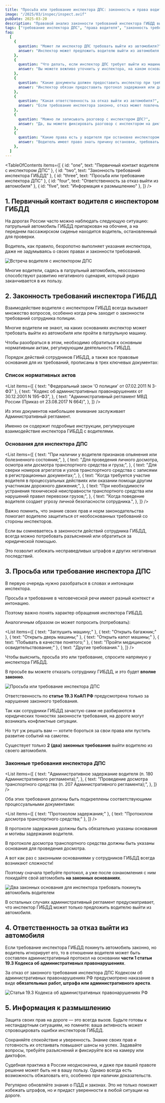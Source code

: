 ```yaml
---
title: "Просьба или требование инспектора ДПС: законность и права водителя"
image: "/2025/03/inspec/inspect.avif"
pubDate: 2025-03-20
description: "Правовой анализ законности требований инспектора ГИБДД выйти из автомобиля при остановке. Разберем, когда требование законно, а когда можно отказать."
tags: ["требование инспектора ДПС", "права водителя", "законность требований"]
faq:
  [
    {
      question: "Может ли инспектор ДПС требовать выйти из автомобиля?",
      answer: "Инспектор может предложить водителю выйти из автомобиля только в определенных случаях, например, для проведения досмотра или при подозрении на опьянение. Требование должно быть обосновано и подкреплено протоколом.",
    },
    {
      question: "Что делать, если инспектор ДПС требует выйти из машины без оснований?",
      answer: "Вы можете вежливо уточнить у инспектора, на каком основании он требует выйти из автомобиля. Если основания не указаны в протоколе, вы вправе отказаться.",
    },
    {
      question: "Какие документы должен предоставить инспектор при требовании выйти из машины?",
      answer: "Инспектор обязан предоставить протокол задержания или досмотра транспортного средства, где указаны основания для его требований.",
    },
    {
      question: "Какая ответственность за отказ выйти из автомобиля?",
      answer: "Если требование инспектора законно, отказ может повлечь административную ответственность по статье 19.3 КоАП РФ: штраф, обязательные работы или арест до 15 суток.",
    },
    {
      question: "Можно ли записывать разговор с инспектором ДПС?",
      answer: "Да, вы можете фиксировать разговор с инспектором на диктофон или камеру. Это поможет защитить ваши права в случае спорной ситуации.",
    },
    {
      question: "Какие права есть у водителя при остановке инспектором ДПС?",
      answer: "Водитель имеет право знать причину остановки, требовать предъявления служебного удостоверения, а также фиксировать процесс остановки и общения с инспектором.",
    },
  ]
---
```



<TableOfContents
  items={[
    { id: "one", text: "Первичный контакт водителя с инспектором ДПС" },
    { id: "two", text: "Законность требований инспектора ГИБДД" },
    { id: "three", text: "Просьба или требование инспектора ДПС" },
    { id: "four", text: "Ответственность за отказ выйти из автомобиля" },
    { id: "five", text: "Информация к размышлению" },
  ]}
/>

<section class="article-section" id="one">

## 1. Первичный контакт водителя с инспектором ГИБДД

На дорогах России часто можно наблюдать следующую ситуацию: патрульный автомобиль ГИБДД припаркован на обочине, а на переднем пассажирском сиденье находится водитель, остановленный для проверки.

Водитель, как правило, безропотно выполняет указания инспектора, даже не задумываясь о своих правах и законности требований.

<Image
  src="/2025/03/inspec/vstr_insp.avif"
  alt="Встреча водителя с инспектором ДПС"
  counter={1}
/>

<Zametka text="Именно на этом этапе многие водители теряют контроль над ситуацией, не зная, как правильно реагировать." />

Многие водители, садясь в патрульный автомобиль, неосознанно способствуют развитию негативного сценария, который редко заканчивается в их пользу.

<Alert text="Психологическое давление со стороны инспектора начинается с, казалось бы, безобидного предложения: «Проходите, садитесь в машину»." />

</section>

<section class="article-section" id="two">

## 2. Законность требований инспектора ГИБДД

Взаимодействие водителя с инспектором ГИБДД всегда вызывает множество вопросов, особенно когда речь заходит о законности требований сотрудника полиции.

Многие водители не знают, на каких основаниях инспектор может требовать выйти из автомобиля или пройти в патрульную машину.

Чтобы разобраться в этом, необходимо обратиться к основным нормативным актам, регулирующим деятельность ГИБДД.

Порядок действий сотрудников ГИБДД, а также все правовые основания для их требований, прописаны в трех ключевых документах:

### Список нормативных актов

<List
  items={[
    { text: "Федеральный закон 'О полиции' от 07.02.2011 N 3-ФЗ" },
    {
      text: "Кодекс об административных правонарушениях от 30.12.2001 N 195-ФЗ",
    },
    {
      text: "Административный регламент МВД России (Приказ от 23.08.2017 N 664)",
    },
  ]}
/>

Из этих документов наибольшее внимание заслуживает Административный регламент.

Именно он содержит подробные инструкции, регулирующие взаимодействие инспектора ГИБДД с водителями.

<Zametka text="В соответствии с пунктом 93.1 Административного регламента, сотрудник вправе предложить водителю выйти из автомобиля в следующих случаях:" />

### Основания для инспектора ДПС

<List
  items={[
    {
      text: "При наличии у водителя признаков опьянения или болезненного состояния;",
    },
    {
      text: "Для проведения личного досмотра, осмотра или досмотра транспортного средства и груза;",
    },
    {
      text: "Для сверки номеров агрегатов и узлов транспортного средства с записями в регистрационных документах;",
    },
    {
      text: "Когда требуется участие водителя в процессуальных действиях или оказании помощи другим участникам дорожного движения;",
    },
    {
      text: "При необходимости устранения технической неисправности транспортного средства или нарушений правил перевозки грузов;",
    },
    {
      text: "Когда поведение водителя создает угрозу личной безопасности сотрудника.",
    },
  ]}
/>

<Zametka text="ВПРАВЕ ПРЕДЛОЖИТЬ - Это означает, что инспектор не имеет права принуждать водителя выйти из автомобиля без достаточных оснований. Водитель может отказаться от выполнения такого требования, если оно не подкреплено законными причинами." />

Важно помнить, что знание своих прав и норм законодательства помогает водителю защититься от необоснованных требований со стороны инспекторов.

Если вы сомневаетесь в законности действий сотрудника ГИБДД, всегда можно потребовать разъяснений или обратиться за юридической помощью.

Это позволит избежать несправедливых штрафов и других негативных последствий.

</section>

<section class="article-section" id="three">

## 3. Просьба или требование инспектора ДПС

В первую очередь нужно разобраться в словах и интонации инспектора.

Просьба и требование в человеческой речи имеют разный контекст и интонацию.

Поэтому важно понять характер обращения инспектора ГИБДД.

<Zametka text="Чаще всего в речи инспектора нет конкретики и не звучат слова «требую» или «прошу». Как правило, инспектор ГИБДД произносит дежурную фразу: «Выйдите, пожалуйста, из машины»." />

Аналогичным образом он может попросить (потребовать):

<List
  items={[
    { text: "Заглушить машину;" },
    { text: "Открыть багажник;" },
    { text: "Открыть дверь машины;" },
    { text: "Открыть капот машины;" },
    { text: "Побывать в качестве понятого;" },
    { text: "Пройти медицинское освидетельствование;" },
    { text: "Другие требования." },
  ]}
/>

Чтобы выяснить, просьба это или требование, спросите напрямую у инспектора ГИБДД.

В просьбе вы можете отказать сотруднику ГИБДД, и это будет **вполне законно**.

<Alert text="В требовании даже нужно отказывать, если оно не основано на законе." />

<Image
  src="/2025/03/inspec/prosba_otkaz.avif"
  alt="Просьба или требование инспектора ДПС"
  counter={2}
/>

<Zametka text="Поэтому рекомендуется четко знать все законные основания, чтобы действовать на дороге грамотно и эффективно." />

<Alert text="За отказ от законного требования сотрудника ГИБДД кодексом об административных правонарушениях предусмотрено (ст. 19.3 КоАП РФ) — различные виды наказаний, включая административный арест до 15 суток." />

Ответственность по **статье 19.3 КоАП РФ** предусмотрена только за нарушение законного требования.

Так как сотрудники ГИБДД зачастую сами не разбираются в юридических тонкостях законности требования, на дороге могут возникать конфликтные ситуации.

Но тут уж решать вам — хотите бороться за свои права или пустить развитие событий на самотек.

Существует только **2 (два) законных требования** выйти водителю из своего автомобиля.

### Законные требования инспектора ДПС

<List
  items={[
    {
      text: "Административное задержание водителя (п. 180 Административного регламента);",
    },
    {
      text: "Проведение досмотра транспортного средства (п. 207 Административного регламента);",
    },
  ]}
/>

Оба этих требования должны быть подкреплены соответствующими процессуальными документами:

<List
  items={[
    { text: "Протоколом задержания;" },
    { text: "Протоколом досмотра транспортного средства;" },
  ]}
/>

В протоколе задержания должны быть обязательно указаны основания и мотивы задержания водителя.

В протоколе досмотра транспортного средства должны быть указаны основания для проведения досмотра.

А вот как раз с законными основаниями у сотрудников ГИБДД всегда возникают сложности!

<Zametka text="Ни досмотр транспортного средства, ни задержание водителя — незаконны без соответствующего протокола." />

Поэтому сначала требуйте протокол, а уже после ознакомления с ним покидайте свой автомобиль **на законных основаниях**.

<Image
  src="/2025/03/inspec/dva_osnov.avif"
  alt="Два законных основания для инспектора требовать покинуть автомобиль водителем"
  counter={3}
/>

В остальных случаях административный регламент предусматривает, что инспектор ГИБДД может только предложить водителю выйти из автомобиля.

</section>

<section class="article-section" id="four">

## 4. Ответственность за отказ выйти из автомобиля

Если требование инспектора ГИБДД покинуть автомобиль законно, но водитель игнорирует его, то в отношении водителя может быть составлен административный протокол на основании **части 1 статьи 19.3 Кодекса об административных правонарушениях**.

За отказ от законного требования инспектора ДПС Кодексом об административных правонарушениях РФ предусмотрено наказание в виде **обязательных работ, штрафа или административного ареста**.

<Image
  src="/2025/03/inspec/st_koap.avif"
  alt="Статья 19.3 Кодекса об административных правонарушениях РФ"
  counter={4}
/>

<Alert text="Судом могут быть назначены обязательные работы от 40 до 120 часов, штраф от 2000 до 4000 рублей или арест — до 15 суток." />

<AvtouristCard title="Консультация автоюриста в г. Сургуте, ХМАО-Югры" />

</section>

<section class="article-section" id="five">

## 5. Информация к размышлению

Защита своих прав на дороге — это всегда вызов. Будьте готовы к нестандартным ситуациям, но помните: ваша активность может спровоцировать ошибки инспекторов ГИБДД.

Сохраняйте спокойствие и уверенность. Знание своих прав и готовность их отстаивать повышают шансы на успех. Задавайте вопросы, требуйте разъяснений и фиксируйте все на камеру или диктофон.

Судебная практика в России неоднозначна, и даже при вашей правоте решение может быть не в вашу пользу. Однако всегда есть возможность обжаловать его, особенно при наличии доказательств.

Регулярно обновляйте знания о ПДД и законах. Это не только поможет избежать штрафов, но и придаст уверенности в любой ситуации на дороге.

</section>
